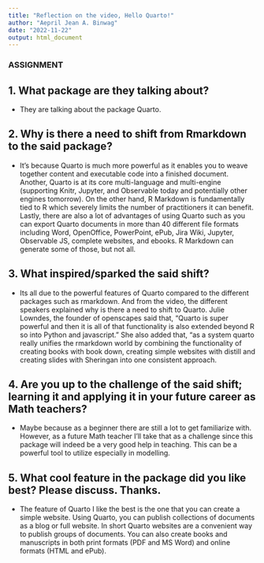 ---
title: "Reflection on the video, Hello Quarto!"
author: "Aepril Jean A. Binwag"
date: "2022-11-22"
output: html_document
---

### **ASSIGNMENT**

## 1. What package are they talking about?

-   They are talking about the package Quarto.

## 2.  Why is there a need to shift from Rmarkdown to the said package?

-   It's because Quarto is much more powerful as it enables you to weave together content and executable code into a finished document. Another, Quarto is at its core multi-language and multi-engine (supporting Knitr, Jupyter, and Observable today and potentially other engines tomorrow). On the other hand, R Markdown is fundamentally tied to R which severely limits the number of practitioners it can benefit. Lastly, there are also a lot of advantages of using Quarto such as you can export Quarto documents in more than 40 different file formats including Word, OpenOffice, PowerPoint, ePub, Jira Wiki, Jupyter, Observable JS, complete websites, and ebooks. R Markdown can generate some of those, but not all.

## 3.  What inspired/sparked the said shift?

-   Its all due to the powerful features of Quarto compared to the different packages such as rmarkdown. And from the video, the different speakers explained why is there a need to shift to Quarto. Julie Lowndes, the founder of openscapes said that, "Quarto is super powerful and then it is all of that functionality is also extended beyond R so into Python and javascript." She also added that, "as a system quarto really unifies the rmarkdown world by combining the functionality of creating books with book down, creating simple websites with distill and creating slides with Sheringan into one consistent approach.

## 4.  Are you up to the challenge of the said shift; learning it and applying it in your future career as Math teachers?

-   Maybe because as a beginner there are still a lot to get familiarize with. However, as a future Math teacher I'll take that as a challenge since this package will indeed be a very good help in teaching. This can be a powerful tool to utilize especially in modelling.

## 5.  What cool feature in the package did you like best? Please discuss. Thanks.

-   The feature of Quarto I like the best is the one that you can create a simple website. Using Quarto, you can publish collections of documents as a blog or full website. In short Quarto websites are a convenient way to publish groups of documents. You can also create books and manuscripts in both print formats (PDF and MS Word) and online formats (HTML and ePub).
